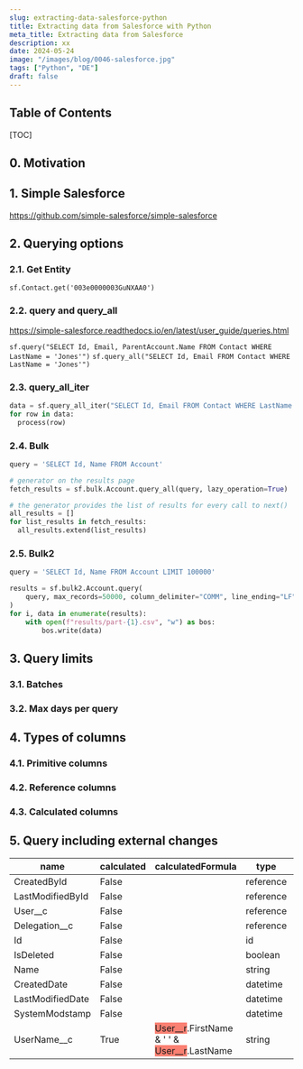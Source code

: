```yaml
---
slug: extracting-data-salesforce-python
title: Extracting data from Salesforce with Python
meta_title: Extracting data from Salesforce
description: xx
date: 2024-05-24
image: "/images/blog/0046-salesforce.jpg"
tags: ["Python", "DE"]
draft: false
---
```


## Table of Contents

[TOC]

## 0. Motivation

## 1. Simple Salesforce

https://github.com/simple-salesforce/simple-salesforce

## 2. Querying options

### 2.1. Get Entity

`sf.Contact.get('003e0000003GuNXAA0')`

### 2.2. query and query_all

https://simple-salesforce.readthedocs.io/en/latest/user_guide/queries.html

`sf.query("SELECT Id, Email, ParentAccount.Name FROM Contact WHERE LastName = 'Jones'")`
`sf.query_all("SELECT Id, Email FROM Contact WHERE LastName = 'Jones'")`

### 2.3. query_all_iter

```python
data = sf.query_all_iter("SELECT Id, Email FROM Contact WHERE LastName = 'Jones'")
for row in data:
  process(row)
```

### 2.4. Bulk

```python
query = 'SELECT Id, Name FROM Account'

# generator on the results page
fetch_results = sf.bulk.Account.query_all(query, lazy_operation=True)

# the generator provides the list of results for every call to next()
all_results = []
for list_results in fetch_results:
  all_results.extend(list_results)
```

### 2.5. Bulk2

```python
query = 'SELECT Id, Name FROM Account LIMIT 100000'

results = sf.bulk2.Account.query(
    query, max_records=50000, column_delimiter="COMM", line_ending="LF"
)
for i, data in enumerate(results):
    with open(f"results/part-{1}.csv", "w") as bos:
        bos.write(data)
```

## 3. Query limits

### 3.1. Batches

### 3.2. Max days per query

## 4. Types of columns

### 4.1. Primitive columns

### 4.2. Reference columns

### 4.3. Calculated columns

## 5. Query including external changes

| name             | calculated | calculatedFormula | type      | referenceTo     | relationshipName                                                |
|------------------|------------|-------------------|-----------|-----------------|-----------------------------------------------------------------|
| CreatedById      | False      |                   | reference | [User]          | <span style="background-color:PaleGreen;">CreatedBy</span>      |
| LastModifiedById | False      |                   | reference | [User]          | <span style="background-color:PaleGreen;">LastModifiedBy</span> |
| User__c          | False      |                   | reference | [User]          | <span style="background-color:Salmon;">User__r</span>           |
| Delegation__c    | False      |                   | reference | [Delegation__c] | <span style="background-color:PaleGreen;">Delegation__r</span>  |
| Id               | False      |                   | id        |                 |                                                                 |
| IsDeleted        | False      |                   | boolean   |                 |                                                                 |
| Name             | False      |                   | string    |                 |                                                                 |
| CreatedDate      | False      |                   | datetime  |                 |                                                                 |
| LastModifiedDate | False      |                   | datetime  |                 |                                                                 |
| SystemModstamp   | False      |                   | datetime  |                 |                                                                 |
| UserName__c      | True       | <span style="background-color:Salmon;">User__r</span>.FirstName &amp; ' ' &amp; <span style="background-color:Salmon;">User__r</span>.LastName | string | | |
